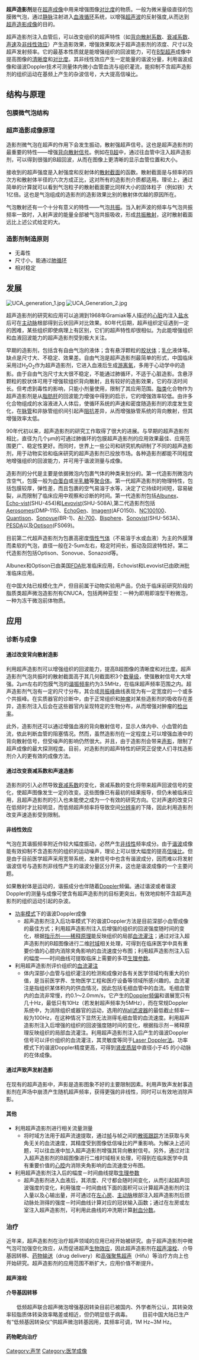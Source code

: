{{mergeto|超声造影成像}}
'''超声造影剂'''是在[[超声成像|超声成像]]中用来增强图像[[对比度|对比度]]的物质。一般为微米量级直径的包膜微气泡，通过[[静脉|静脉]]注射进入[[血液循环|血液循环]]系统，以增强[[超声波|超声波]]的反射强度,从而达到[[超声造影成像|超声造影成像]]的目的。

超声造影剂注入血管后，可以改变组织的超声特性（如[[背向散射系数|背向散射系数]]、[[衰减系数|衰减系数]]、[[声速|声速]]及[[非线性效应|非线性效应]]）产生造影效果，增强效果取决于超声造影剂的浓度、尺寸以及超声发射频率。它的最基本性质就是能增强组织的回波能力，可在[[B型超声|B型超声]]成像中提高图像的[[清晰度|清晰度]]和[[对比度|对比度]]。其非线性效应产生一定能量的谐波分量，利用谐波成像和谐波Doppler技术可测量体内微小血管血流与组织灌流，能抑制不含超声造影剂的组织运动在基频上产生的杂波信号，大大提高信噪比。

==结构与原理==

===包膜微气泡结构===


===超声造影成像原理===
造影剂微气泡在超声的作用下会发生振动，散射强超声信号。这也是超声造影剂的最重要的特性——增强[[背向散射信号|背向散射信号]]。例如在[[B超|B超]]中，通过往血管中注入超声造影剂，可以得到很强的B超回波，从而在图像上更清晰的显示血管位置和大小。

接收到的超声强度是入射强度和反射体的[[散射截面|散射截面]]的函数。散射截面是与频率的四次方和散射体半径的六次方成正比，这对所有的造影剂介质都适用。理论上，通过简单的计算就可以看到气泡粒子的散射截面要比同样大小的固体粒子（例如铁）大1亿倍。这也是气泡组成的造影剂的造影效果比别的散射体优越的原因所在。

气泡散射还有一个十分有意义的特性——气泡[[共振|共振]]。当入射声波的频率与气泡共振频率一致时，入射声波的能量全部被气泡共振吸收，形成[[共振散射|共振散射]]，这时散射截面远比上述公式给定的大。

===造影剂制造原则===
*无毒性
*尺寸小，能通过[[肺循环|肺循环]]
*相对稳定

==发展==
[[File:UCA_generation_1.jpg|frame]]
[[File:UCA_Generation_2.jpg|frame]]

超声造影剂的研究和应用可以追溯到1968年Gramiak等人描述的[[心脏|心脏]]内注入[[盐水|盐水]]后可在[[主动脉|主动脉]]根部得到云状回声对比效果。80年代后期，超声组织定征遇到一定的困难，某些组织即使病理上有区别，它们的超声特性却很相似。为此能增强组织和血液回波能力的超声造影剂受到极大关注。

早期的造影剂，包括含有自由气泡的液体；含有悬浮颗粒的[[胶状体|胶状体]]；[[乳化|乳化]]液体等。缺点是尺寸大、不稳定、效果差。自由气泡是超声造影剂最简单的形式，中国临床采用过H<sub>2</sub>O<sub>2</sub>作为超声造影剂，它进入血液后生成[[游离氧|游离氧]]，多用于心动学中的造影。由于自由气泡尺寸太大很不稳定，不能通过肺循环，不适于心脏造影。含悬浮颗粒的胶状体可用于增强软组织背向散射，且有较好的造影效果，它的存活时间长。但考虑到毒性的影响，只能小剂量使用，限制了其应用范围。[[脂类|脂类]]化合物作为超声造影剂是从[[脂肪肝|脂肪肝]]的回波能力增强中得到的启示，它的增强效率较低。由许多化合物组成的水溶液进入人体后，使循环系统的声速和密度随造影剂的浓度发生变化，在[[脉管|脉管]]和非脉管组织间引起声[[阻抗|阻抗]]差异，从而增强脉管系统的背向散射，但其增强效率太低。

90年代初以来，超声造影剂的研究工作取得了很大的进展。与早期的超声造影剂相比，直径为几个μm的可通过肺循环的包膜超声造影剂的应用效果最佳、应用范围更广、稳定性更好。而同时，世界上一些公司和研究机构研制了不同的超声造影剂，用于动物实验和临床研究的超声造影剂已投放市场。各种造影剂都能不同程度地增强组织的回波能力，并可用于谐波测量与成像。

造影剂的分代是主要是依据微泡内包裹气体的种类来划分的。第一代造影剂微泡内含空气，包膜一般为[[白蛋白|白蛋白]]或[[半乳糖|半乳糖]]等[[聚合体|聚合体]]。第一代超声造影剂的物理特性，包括包膜较厚，弹性差，而且包裹的空气易溶于水等，决定了它持续时间短，容易破裂，从而限制了临床应用中观察和诊断的时间。第一代造影剂包括[[Albunex|Albunex]]、[[Echo-vist|Echo-vist]](SHU-454)和[[Levovist|Levovist]](SHU-508A),第二代造影剂包括[[Aerosomes|Aerosomes]](DMP-115)、[[EchoGen|EchoGen]]、[[Imagent|Imagent]](AFO150)、[[NC100100|NC100100]]、[[Quantison|Quantison]]、[[Sonovue|Sonovue]](BR-1)、[[AI-700|AI-700]]、[[Bisphere|Bisphere]]、[[Sonovist|Sonovist]](SHU-563A)、[[PESDA|PESDA]]以及[[Optison|Optison]](FS069)。

目前第二代超声造影剂为包裹高密度[[非活性氣體|惰性气体]]（不易溶于水或血液）为主的外膜薄而柔软的气泡，直径一般在2-5um左右，稳定时间长，振动及回波特性好。第二代造影剂包括Optison、Sonovue、Sonazoid等。

Albunex和Optison已由美国[[FDA|FDA]]批准临床应用，Echovist和Levovist已由欧洲批准临床应用。

在中国大陆已规模化生产，但目前属于动物实验用产品，仍处于临床前研究阶段的脂质类超声微泡造影剂有CNUCA，包括两种亚型：一种为即用即溶型干粉微泡，一种为冻干微泡前体物质。

==应用==

===诊断与成像===

====通过改变背向散射造影====

利用超声造影剂可以增强组织的回波能力，提高B超图像的清晰度和对比度。超声造影剂气泡共振时的散射截面高于其几何截面积3个[[数量级|数量级]]，使强散射信号大大增强。2μm左右的包膜气泡的[[谐振频率|谐振频率]]约为3.5MHz，在临床超声频率范围之内。超声造影剂气泡有一定的尺寸分布，其合成[[共振峰|共振峰]]曲线表现为有一定宽度的一个或多个共振峰。在实质器官的诊断中，由于正常组织和[[肿瘤|肿瘤]]对某些造影剂的吸收存在差异，造影剂注入后会在这些器官内呈现特定的生物分布，从而增强对肿瘤的[[检出率|检出率]]。

此外，造影剂还可以通过增强血液的背向散射信号，显示人体内中、小血管的血流，依此判断血管的阻塞情况。然而，虽然造影剂在一定程度上可以增强血液中的背向散射信号，但受噪声的影响仍然很大。并且，由于造影剂会带来[[声影|声影]]，限制了超声成像的最大探测程度。目前，对造影剂的超声特性的研究正促使人们寻找造影剂介入的更有效的成像方法。

====通过改变衰减系数和声速造影====
造影剂的引入必然导致[[衰减系数|衰减系数]]的变化，衰减系数的变化将带来超声回波信号的变化，使超声图像发生一定的改变。这些图像已有最初的结果报导，但仍未被临床应用，且超声造影剂的引入也未能使之成为一个有效的研究方向。它对声速的改变只在低频时才比较明显，而低频超声频率将导致空间[[分辨率|分辨率]]的下降，因此利用造影剂改变声速造影受到限制。

====非线性效应====
气泡在其谐振频率附近作较大幅度振动，必然产生[[非线性|非线性]]频率成分。由于[[谐波|谐波]]成像能有效抑制不含造影剂的组织的运动噪声，理论上可以很大幅度的提高[[信噪比|信噪比]]。但是由于目前医学超声采用宽带系统，发射信号中也含有谐波成分，因而难以将发射谐波信号与造影剂非线性产生的谐波分量区分开来，这也是谐波成像的一个主要问题。

如果散射体是运动的，谐振成分也伴随着[[Doppler|Doppler]]频偏。通过谐波或者谐波Doppler的测量与成像可使含有超声造影剂的目标更突出，有效地抑制不含超声造影剂的组织运动引起的杂波。
*[[功率模式|功率模式]]下的谐波Doppler成像
**超声造影剂注入后功率模式下的谐波Doppler方法是目前深部小血管成像的最佳方式；利用超声造影剂注入后增强的组织的回波强度随时间的变化，根据[[指示剂——稀释原理|指示剂——稀释原理]]能反映组织的局部[[血流灌注|血流灌注]]；通过对注入超声造影剂的B超图像进行二维[[时域|时域]]相关处理，可得到在临床医学中具有重要价值的心腔内消除夹角影响的血流速度分布图；利用超声造影剂注入后的幅度——时间曲线可提取临床上需要的多项[[生理参数|生理参数]]。
*利用超声造影剂评价组织的[[血流灌注|血流灌注]]
**体内深部小血管与组织灌注的检测和成像对各有关医学领域均有重大的价值，是当前医学界、生物医学工程和医疗设备等领域所感兴趣的。血流灌注是指组织某体积内的供血情况，因此包括毛细血管中的血流。毛细血管内的血流非常慢，约0.1～2.0mm/s，它产生的[[Doppler频偏|Doppler频偏]]和谱展宽只有几十Hz，最低只有10Hz（若发射超声频率为5MHz），而在常规Doppler系统中，为消除组织或器官的运动，选用的[[Wall滤波器|Wall滤波器]]的最低截止频率一般为100Hz，在这种情况下显然无法测得毛细血管的血流速度。利用超声造影剂注入后增强的组织的回波强度随时间的变化，根据指示剂－稀释原理反映组织的局部血流灌注。利用超声造影剂注入后产生的谐波Doppler信号可以评价组织的血流灌注，其灵敏度等同于[[Laser_Doppler法|Laser Doppler法]]。功率模式下的谐波Doppler精度更高，可得到[[肾皮质层|肾皮质层]]中直径小于45 的小动脉的在体成像。

====通过声致声发射造影====
在现有的超声造影中，声影是造影图象不好的主要限制因素。利用声致声发射事造影剂在声场中崩溃产生随机超声频率，获得更强的非线性，同时可以有效地消除声影。

====其他====
*利用超声造影剂进行相关流量测量
**将时域方法用于超声流速提取，通过[[帧|帧]]与帧之间的[[散斑跟踪|散斑跟踪]]方法获取与夹角无关的血流速度，其精度受到图像低信噪比的严重影响。为解决上述问题，可以往血液中加入超声造影剂增强其背向散射信号。另外，通过对注入超声造影剂的B超图像进行二维时域相关处理，可得到在临床医学中具有重要价值的[[心腔|心腔]]内消除夹角影响的血流速度分布图。
*利用超声造影剂注入后的幅度－时间曲线提取[[生理参数|生理参数]]
**超声造影剂进入血液后，其浓度、尺寸都会随时间变化，从而引起超声回波强度的变化，利用强度－时间曲线下面的面积可以计算超声造影剂的注入量以及心输出量，并可通过在[[左心房|左心房]]、[[主动脉|主动脉]]根部注入超声造影剂后颈动脉处测得的强度－时间曲线计算对应的冠状输入函数；通过在左房或左室注入超声造影剂，可利用此曲线的冲洗期计算[[射血分数|射血分数]]。

===治疗===
近年来，超声造影剂在治疗超声领域的应用已经开始被研究。由于超声造影剂中微气泡可加强空化效应，从而促进超声[[生物效应|生物效应]]，因此超声造影剂在[[超声溶栓|超声溶栓]]、介导基因转移、[[药物输送|药物输送]]（drug delivery）和[[高强聚焦超声|高强聚焦超声]]（Hifu）等治疗方向上也开始研究。超声造影剂的应用范围不断扩大，应用价值不断提升。

==== 超声溶栓 ====

==== 介导基因转移 ====
　　低频超声联合超声微泡增强基因转染目前已被国内、外学者所公认，其转染效率较脂质体转染效率略差或相近，但仍明显低于病毒。
　　目前中国大陆已生产有“低频基因转染仪”供超声微泡转基因用，其频率可调，1M Hz~3M Hz。

==== 药物靶向治疗 ====


[[Category:声学|Category:声学]]
[[Category:医学成像|Category:医学成像]]